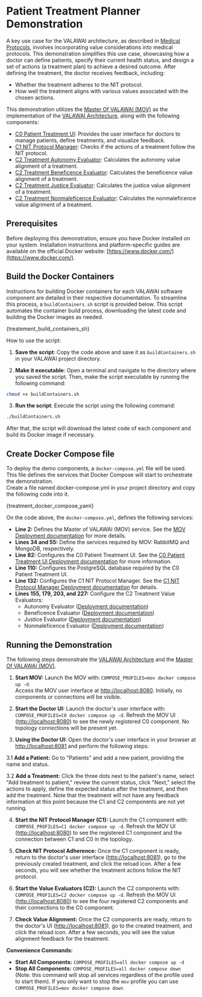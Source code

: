 # Patient Treatment Planner Demonstration

A key use case for the VALAWAI architecture, as described in [Medical Protocols](/docs/use_cases/medical_protocols/),
involves incorporating value considerations into medical protocols. This 
demonstration simplifies this use case, showcasing how a doctor can define 
patients, specify their current health status, and design a set of actions 
(a treatment plan) to achieve a desired outcome. After defining the treatment, 
the doctor receives feedback, including:

*   Whether the treatment adheres to the NIT protocol.
*   How well the treatment aligns with various values associated with the chosen 
actions.

This demonstration utilizes the [Master Of VALAWAI (MOV)](/docs/architecture/implementations/mov) 
as the implementation of the [VALAWAI Architecture](/docs/architecture/value_awareness_architecture), 
along with the following components:

*   [C0 Patient Treatment UI](/docs/components/C0/patient_treatment_ui): Provides 
the user interface for doctors to manage patients, define treatments, and visualize 
feedback.
*   [C1 NIT Protocol Manager](/docs/components/C1/nit_protocol_manager): Checks 
if the actions of a treatment follow the NIT protocol.
*   [C2 Treatment Autonomy Evaluator](/docs/components/C2/treatment_autonomy_valuator): 
Calculates the autonomy value alignment of a treatment.
*   [C2 Treatment Beneficence Evaluator](/docs/components/C2/treatment_beneficence_valuator): 
Calculates the beneficence value alignment of a treatment.
*   [C2 Treatment Justice Evaluator](/docs/components/C2/treatment_justice_valuator): 
Calculates the justice value alignment of a treatment.
*   [C2 Treatment Nonmaleficence Evaluator](/docs/components/C2/treatment_nonmaleficence_valuator): 
Calculates the nonmaleficence value alignment of a treatment.

## Prerequisites

Before deploying this demonstration, ensure you have Docker installed on your system. 
Installation instructions and platform-specific guides are available on the official 
Docker website: [https://www.docker.com/](https://www.docker.com/).

## Build the Docker Containers

Instructions for building Docker containers for each VALAWAI software component 
are detailed in their respective documentation.  To streamline this process, 
a `buildContainers.sh` script is provided below.  This script automates the container 
build process, downloading the latest code and building the Docker images as needed. 


<CodeBlock language="bash" title="buildContainers.sh" showLineNumbers>{treatement_build_containers_sh}</CodeBlock>

How to use the script:

1. **Save the script**: Copy the code above and save it as `buildContainers.sh` 
in your VALAWAI project directory.

2. **Make it executable**: Open a terminal and navigate to the directory where 
you saved the script.  Then, make the script executable by running the following 
command:

```bash
chmod +x buildContainers.sh
```

3. **Run the script**: Execute the script using the following command:

```bash
./buildContainers.sh
```

After that, the script will download the latest code of each component and build 
its Docker image if necessary.


## Create Docker Compose file

To deploy the demo components, a `docker-compose.yml` file will be used. This file 
defines the services that Docker Compose will start to orchestrate the demonstration.  
Create a file named docker-compose.yml in your project directory and copy the following 
code into it.


<CodeBlock language="yaml" title="docker-compose.yml" showLineNumbers>{treatment_docker_compose_yaml}</CodeBlock>

On the code above, the `docker-compose.yml`, defines the following services:

* **Line 2:** Defines the Master of VALAWAI (MOV) service. See the 
[MOV Deployment documentation](/docs/architecture/implementations/mov/deploy) 
for more details.
* **Lines 34 and 55:** Define the services required by MOV: RabbitMQ and MongoDB, 
respectively.
* **Line 82:** Configures the C0 Patient Treatment UI. See the 
[C0 Patient Treatment UI Deployment documentation](/docs/components/C0/patient_treatment_ui#deploy) 
for more information.
* **Line 110:** Configures the PostgreSQL database required by the C0 Patient Treatment UI.
* **Line 132:** Configures the C1 NIT Protocol Manager. See the 
[C1 NIT Protocol Manager Deployment documentation](/docs/components/C1/nit_protocol_manager#deploy) 
for details.
* **Lines 155, 179, 203, and 227:** Configure the C2 Treatment Value Evaluators:
    * Autonomy Evaluator ([Deployment documentation](/docs/components/C2/treatment_autonomy_valuator#deploy))
    * Beneficence Evaluator ([Deployment documentation](/docs/components/C2/treatment_beneficence_valuator#deploy))
    * Justice Evaluator ([Deployment documentation](/docs/components/C2/treatment_justice_valuator#deploy))
    * Nonmaleficence Evaluator ([Deployment documentation](/docs/components/C2/treatment_nonmaleficence_valuator#deploy))


## Running the Demonstration

The following steps demonstrate the [VALAWAI Architecture](/docs/architecture/value_awareness_architecture) 
and the [Master Of VALAWAI (MOV)](/docs/architecture/implementations/mov).

 1.  **Start MOV:** Launch the MOV with: `COMPOSE_PROFILES=mov docker compose up -d`.  
 Access the MOV user interface at [http://localhost:8080](http://localhost:8080). Initially, 
 no components or connections will be visible.

 2.  **Start the Doctor UI:** Launch the doctor's user interface with: `COMPOSE_PROFILES=C0 docker compose up -d`. 
 Refresh the MOV UI ([http://localhost:8080](http://localhost:8080)) to see the newly 
 registered C0 component. No topology connections will be present yet.

 3.  **Using the Doctor UI:** Open the doctor's user interface in your browser at [http://localhost:8081](http://localhost:8081) 
 and perform the following steps:
 
   3.1 **Add a Patient:** Go to "Patients" and add a new patient, providing 
   the name and status.
   
   3.2 **Add a Treatment:** Click the three dots next to the patient's name, 
   select "Add treatment to patient," review the current status, click "Next," 
   select the actions to apply, define the expected status after the treatment, 
   and then add the treatment.  Note that the treatment will not have any feedback 
   information at this point because the C1 and C2 components are not yet running.
   
 4.  **Start the NIT Protocol Manager (C1):** Launch the C1 component with: `COMPOSE_PROFILES=C1 docker compose up -d`. 
 Refresh the MOV UI ([http://localhost:8080](http://localhost:8080)) to see the registered 
 C1 component and the connection between C1 and C0 in the topology.

 5.  **Check NIT Protocol Adherence:** Once the C1 component is ready, return to the doctor's 
 user interface ([http://localhost:8081](http://localhost:8081)), go to the previously created 
 treatment, and click the reload icon. After a few seconds, you will see whether the treatment 
 actions follow the NIT protocol.

 6.  **Start the Value Evaluators (C2):** Launch the C2 components with: `COMPOSE_PROFILES=C2 docker compose up -d`. 
 Refresh the MOV UI ([http://localhost:8080](http://localhost:8080)) to see the four registered 
 C2 components and their connections to the C0 component.

 7.  **Check Value Alignment:** Once the C2 components are ready, return to the doctor's UI 
 ([http://localhost:8081](http://localhost:8081)), go to the created treatment, and 
 click the reload icon. After a few seconds, you will see the value alignment feedback 
 for the treatment.

**Convenience Commands:**

*   **Start All Components:** `COMPOSE_PROFILES=all docker compose up -d`
*   **Stop All Components:** `COMPOSE_PROFILES=all docker compose down` (Note: this command will stop 
all services regardless of the profile used to start them).  If you only want to stop 
the `mov` profile you can use `COMPOSE_PROFILES=mov docker compose down`
